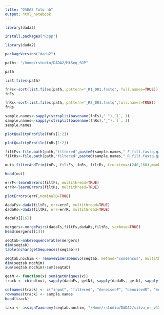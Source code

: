 ```yaml
---
title: "DADA2 Tuto nb"
output: html_notebook
---
```


```r
library(dada2)
```

```r
install.packages("Rcpp")
```
```r
library(dada2)
```

```r
packageVersion("dada2")
```

```r
path<- "/home/rstudio/DADA2/MiSeq_SOP"
```

```r
path
```

```r
list.files(path)
```

```r
fnFs<-sort(list.files(path, pattern="_R1_001.fastq", full.names=TRUE))
fnFs
```

```r
fnRs<-sort(list.files(path, pattern="_R2_001.fastq",full.names=TRUE))
fnRs
```

```r
sample.names<-sapply(strsplit(basename(fnFs),"_"),`[`, 1)
sample.names<-sapply(strsplit(basename(fnRs),"_"),`[`, 1)
sample.names
```

```r
plotQualityProfile(fnFs[1:2])
```

```r
plotQualityProfile(fnRs[1:2])
```

```r
filtFs<-file.path(path,"filtered",paste0(sample.names,"_F_filt.fastq.gz"))
filtRs<-file.path(path,"filtered",paste0(sample.names,"_R_filt.fastq.gz"))
```

```r
out<-filterAndTrim(fnFs, filtFs, fnRs, filtRs, truncLen=c(240,160),maxN=0,maxEE=c(2,2),truncQ=2,rm.phix=TRUE,compress=TRUE,multithread=TRUE)
```
```r
head(out)
```

```r
errF<-learnErrors(filtFs, multithread=TRUE)
errR<-learnErrors(filtRs, multithread=TRUE)
```
```r
plotErrors(errF,nominalQ=TRUE)
```
```r
dadaFs<-dada(filtFs, err=errF, multithread=TRUE)
dadaRs<-dada(filtRs, err=errR, multithread=TRUE)
```

```r
dadaFs[[16]]
```
```r
mergers<-mergePairs(dadaFs,filtFs,dadaRs,filtRs, verbose=TRUE)
head(mergers[[1]])
```

```r
seqtab<-makeSequenceTable(mergers)
dim(seqtab)
table(nchar(getSequences(seqtab)))
```

```r
seqtab.nochim <- removeBimeraDenovo(seqtab, method="consensus", multithread=TRUE, verbose=TRUE)
dim(seqtab.nochim)
sum(seqtab.nochim)/sum(seqtab)
```

```r
getN <- function(x) sum(getUniques(x))
track <- cbind(out, sapply(dadaFs, getN), sapply(dadaRs, getN), sapply(mergers, getN), rowSums(seqtab.nochim))
```

```r
colnames(track) <- c("input", "filtered", "denoisedF", "denoisedR", "merged", "nonchim")
rownames(track) <- sample.names
head(track)
```

```r
taxa <- assignTaxonomy(seqtab.nochim, "/Home/rstudio/DADA2/silva_nr_v132_train_set.fa.gz", multithread=TRUE)
```


